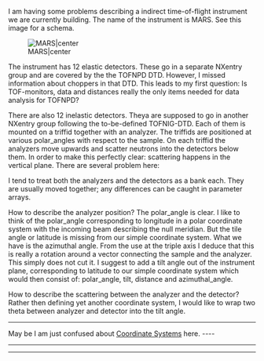 I am having some problems describing a indirect time-of-flight instrument we are currently building. The name of the instrument is MARS. See this image for a schema.

[[Image:mars.png|MARS|center]]

The instrument has 12 elastic detectors. These go in a separate NXentry group and are covered by the the TOFNPD DTD. However, I missed
information about choppers in that DTD. This leads to my first question: Is TOF-monitors, data and distances really the only items needed for
data analysis for TOFNPD?


There are also 12 inelastic detectors. Theya are supposed to go in another NXentry group following the to-be-defined 
TOFNIG-DTD. Each of them is mounted on a triffid together with an analyzer. The triffids are positioned at 
various polar_angles with respect to the sample. On each triffid the analyzers move upwards and scatter neutrons into the detectors below them.
In order to make this perfectly clear: scattering happens in the vertical plane. There are several problem here:


I tend to treat both the analyzers and the detectors as a bank each. They are usually moved together; any differences can be 
caught in parameter arrays. 


How to describe the analyzer position? The polar_angle is clear. I like to think of the polar_angle corresponding to longitude in a
polar coordinate system with the incoming beam describing the null meridian. But the tile angle or latitude is missing from our simple
coordinate system. What we have is the azimuthal angle. From the use at the triple axis I deduce that this is really a rotation
around a vector connecting the sample and the analyzer. This simply does not cut it. I suggest to add a tilt angle out of the
instrument plane, corresponding to latitude to our simple coordinate system which would then consist of: polar_angle, tilt, 
distance and azimuthal_angle.  


How to describe the scattering between the analyzer and the detector? Rather then defining yet another coordinate system,
I would like to wrap two theta between analyzer and detector into the tilt angle. 


----

May be I am just confused about [[Coordinate Systems]] here.
---- 

----

----